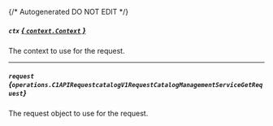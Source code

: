 {/* Autogenerated DO NOT EDIT  */}

##### `ctx` [*{ `context.Context` }*](https://pkg.go.dev/context#Context)
The context to use for the request.

---
##### `request` *{`operations.C1APIRequestcatalogV1RequestCatalogManagementServiceGetRequest`}*
The request object to use for the request.
<Collapsible openLabel={Labels.showProperties} closeLabel={Labels.hideProperties}>
    <C1APIRequestcatalogV1RequestCatalogManagementServiceGetRequest/>
</Collapsible>


